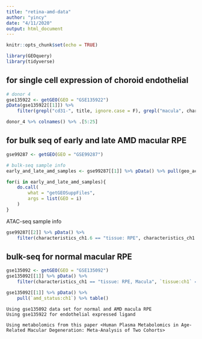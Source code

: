 ```yaml
---
title: "retina-amd-data"
author: "yincy"
date: "4/11/2020"
output: html_document
---
```


```r
knitr::opts_chunk$set(echo = TRUE)
```


```r
library(GEOquery)
library(tidyverse)
```


## for single cell expression of choroid endothelial  
```r
# donor 4
gse135922 <- getGEO(GEO = "GSE135922")
pData(gse135922[[1]]) %>% 
    filter(grepl("cd31-", title, ignore.case = F), grepl("macula", characteristics_ch1.3, ignore.case = F))
```

```r
donor_4 %>% colnames() %>% .[5:25]
```



## for bulk seq of early and late AMD macular RPE  
```r
gse99287 <- getGEO(GEO = "GSE99287")

# bulk-seq sample info
early_and_late_amd_samples <- gse99287[[1]] %>% pData() %>% pull(geo_accession)
```


```r
for(i in early_and_late_amd_samples){
    do.call(
        what = "getGEOSuppFiles", 
        args = list(GEO = i)
    )
}
```


ATAC-seq sample info  
```r
gse99287[[2]] %>% pData() %>% 
    filter(characteristics_ch1.6 == "tissue: RPE", characteristics_ch1.7 == "location: Macula")
```

## bulk-seq for normal macular RPE  
```r
gse135092 <- getGEO(GEO = "GSE135092")
gse135092[[1]] %>% pData() %>% 
    filter(characteristics_ch1 == "tissue: RPE, Macula", `tissue:ch1` == "RPE, Macula", `amd_status:ch1` == "Control")
```


```r
gse135092[[1]] %>% pData() %>% 
    pull(`amd_status:ch1`) %>% table()
```


```
Using gse135092 data set for normal and AMD macula RPE 
Using gse135922 for endothelial expressed ligand

Using metabolomics from this paper <Human Plasma Metabolomics in Age-Related Macular Degeneration: Meta-Analysis of Two Cohorts>
```








